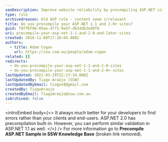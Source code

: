 ```yaml
---
seoDescription: Improve website reliability by precompiling ASP.NET sites to catch errors before they affect users.
type: rule
archivedreason: Old ASP rule - content seem irrelevant
title: Do you precompile your ASP.NET 1.1 and 2.0+ sites?
guid: f8ffbf9d-05ee-4771-9a5f-d634db3ed0f8
uri: precompile-your-asp-net-1-1-and-2-0-and-later-sites
created: 2016-11-08T17:20:04.000Z
authors:
  - title: Adam Cogan
    url: https://ssw.com.au/people/adam-cogan
related: []
redirects:
  - do-you-precompile-your-asp-net-1-1-and-2-0-sites
  - do-you-precompile-your-asp-net-1-1-and-2-0+-sites
lastUpdated: 2021-03-29T22:17:34.000Z
lastUpdatedBy: Tiago Araújo [SSW]
lastUpdatedByEmail: tiagov8@gmail.com
createdBy: TiagoAraujo
createdByEmail: TiagoAraujo@ssw.com.au
isArchived: false
---
```


<introEmbed
  body={<>
It always much better for your developers to find errors rather than your clients and end-users. ASP.NET 2.0 has precompilation built-in. However, you can perform similar validation in ASP.NET 1.1 as well.
  </>}
/>
For more information go to **Precompile ASP.NET Sample in SSW Knowledge Base** (broken link removed).
